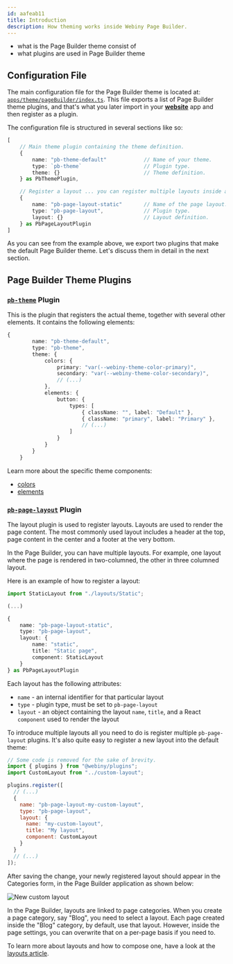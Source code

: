 ```yaml
---
id: aafeab11
title: Introduction
description: How theming works inside Webiny Page Builder.
---
```



<!-- Always include this section on top of the page. -->

<Alert type="success" title="What You’ll Learn">

- what is the Page Builder theme consist of
- what plugins are used in Page Builder theme

</Alert>

## Configuration File

The main configuration file for the Page Builder theme is located at: [`apps/theme/pageBuilder/index.ts`](https://github.com/webiny/webiny-js/blob/next/apps/theme/pageBuilder/index.ts).
This file exports a list of Page Builder theme plugins, and that's what you later import in your [**website**](https://github.com/webiny/webiny-js/blob/next/apps/website/code/src/plugins/index.ts#L6) app and then register as a plugin.

The configuration file is structured in several sections like so:

```ts apps/theme/pageBuilder/index.ts
[
    // Main theme plugin containing the theme definition.
    {
        name: "pb-theme-default"            // Name of your theme.
        type: `pb-theme`                    // Plugin type.
        theme: {}                           // Theme definition.
    } as PbThemePlugin,

    // Register a layout ... you can register multiple layouts inside a single theme.
    {
        name: "pb-page-layout-static"       // Name of the page layout.
        type: "pb-page-layout",             // Plugin type.
        layout: {}                          // Layout definition.
    } as PbPageLayoutPlugin
]
```

As you can see from the example above, we export two plugins that make the default Page Builder theme.
Let's discuss them in detail in the next section.

## Page Builder Theme Plugins

### [`pb-theme`](/docs/{version}/page-builder/references/plugins#pb-theme) Plugin

This is the plugin that registers the actual theme, together with several other elements.
It contains the following elements:

```ts apps/theme/pageBuilder/index.ts
{
        name: "pb-theme-default",
        type: "pb-theme",
        theme: {
            colors: {
                primary: "var(--webiny-theme-color-primary)",
                secondary: "var(--webiny-theme-color-secondary)",
                // (...)
            },
            elements: {
                button: {
                    types: [
                        { className: "", label: "Default" },
                        { className: "primary", label: "Primary" },
                        // (...)
                    ]
                }
            }
        }
    }
```

Learn more about the specific theme components:

- [colors](/docs/{version}/page-builder/theming/colors)
- [elements](/docs/{version}/page-builder/theming/elements)

### [`pb-page-layout`](/docs/{version}/page-builder/references/plugins#pb-page-layout) Plugin

The layout plugin is used to register layouts. Layouts are used to render the page content.
The most commonly used layout includes a header at the top, page content in the center and a footer at the very bottom.

In the Page Builder, you can have multiple layouts. For example, one layout where the page is rendered in two-columned, the other in three columned layout.

Here is an example of how to register a layout:

```ts apps/theme/pageBuilder/index.ts
import StaticLayout from "./layouts/Static";

(...)

{
    name: "pb-page-layout-static",
    type: "pb-page-layout",
    layout: {
        name: "static",
        title: "Static page",
        component: StaticLayout
    }
} as PbPageLayoutPlugin
```

Each layout has the following attributes:

- `name` - an internal identifier for that particular layout
- `type` - plugin type, must be set to `pb-page-layout`
- `layout` - an object containing the layout `name`, `title`, and a React `component` used to render the layout

To introduce multiple layouts all you need to do is register multiple `pb-page-layout` plugins.
It's also quite easy to register a new layout into the default theme:

```js apps/admin/src/plugins/index.ts
// Some code is removed for the sake of brevity.
import { plugins } from "@webiny/plugins";
import CustomLayout from "../custom-layout";

plugins.register([
  // (...)
  {
    name: "pb-page-layout-my-custom-layout",
    type: "pb-page-layout",
    layout: {
      name: "my-custom-layout",
      title: "My layout",
      component: CustomLayout
    }
  }
  // (...)
]);
```

After saving the change, your newly registered layout should appear in the Categories form, in the Page Builder application as shown below:

![New custom layout](./images/webiny-page-category.png)

<Alert type="info">

In the Page Builder, layouts are linked to page categories. When you create a page category, say "Blog", you need to select a layout.
Each page created inside the "Blog" category, by default, use that layout. However, inside the page settings, you can overwrite that on a per-page basis if you need to.

</Alert>

To learn more about layouts and how to compose one, have a look at the [layouts article](/docs/{version}/page-builder/theming/layouts).
